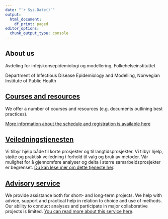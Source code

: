 ```yaml
---
date: "`r Sys.Date()`"
output:
  html_document:
    df_print: paged
editor_options: 
  chunk_output_type: console
---
```


## About us

Avdeling for infejskonsepidemiologi og modellering, Folkehelseinstituttet

Department of Infectious Disease Epidemiology and Modelling, Norwegian Institute of Public Health

## [Courses and resources](courses.html)

We offer a number of courses and resources (e.g. documents outlining best practices).

[More information about the schedule and registration is available here](courses.html)

## [Veiledningstjenesten](advice.html)

Vi tilbyr hjelp både til korte prosjekter og til langtidsprosjekter. Vi tilbyr hjelp, støtte og praktisk veiledning i forhold til valg og bruk av metoder. Vår mulighet for å gjennomføre analyser og delta i større samarbeidsprosjekter er begrenset. [Du kan lese mer om dette tjeneste her](advice.html).

## [Advisory service](advice.html)

We provide assistance both for short- and long-term projects. We help with advice, support and practical help in relation to choice and use of methods. Our ability to conduct analyses and participate in major collaborative projects is limited. [You can read more about this service here](advice.html).
